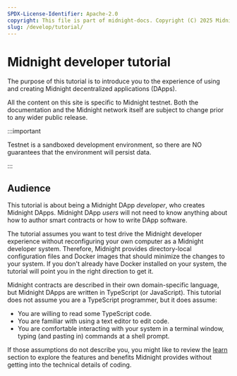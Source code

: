 ```yaml
---
SPDX-License-Identifier: Apache-2.0
copyright: This file is part of midnight-docs. Copyright (C) 2025 Midnight Foundation. Licensed under the Apache License, Version 2.0 (the "License"); You may not use this file except in compliance with the License. You may obtain a copy of the License at http://www.apache.org/licenses/LICENSE-2.0 Unless required by applicable law or agreed to in writing, software distributed under the License is distributed on an "AS IS" BASIS, WITHOUT WARRANTIES OR CONDITIONS OF ANY KIND, either express or implied. See the License for the specific language governing permissions and limitations under the License.
slug: /develop/tutorial/
---
```


# Midnight developer tutorial

The purpose of this tutorial is to introduce you to the experience of
using and creating Midnight decentralized applications (DApps).

All the content on this site is specific to Midnight testnet.  Both the documentation and the Midnight
network itself are subject to change prior to any wider public
release.

:::important

Testnet is a sandboxed development environment, so there are NO guarantees that the environment will persist data.

:::
## Audience

This tutorial is about being a Midnight DApp *developer*, who creates
Midnight DApps.  Midnight DApp *users* will not need to know anything
about how to author smart contracts or how to write DApp software.

The tutorial assumes you want to test drive the Midnight developer
experience without reconfiguring your own computer as a Midnight
developer system.  Therefore, Midnight provides
directory-local configuration files and Docker images that should
minimize the changes to your system.  If you don't already have Docker
installed on your system, the tutorial will point you in the right
direction to get it.

Midnight contracts are described in their own domain-specific
language, but Midnight DApps are written in TypeScript (or
JavaScript).  This tutorial does not assume you are a TypeScript
programmer, but it does assume:

- You are willing to read some TypeScript code.
- You are familiar with using a text editor to edit code.
- You are comfortable interacting with your system in a terminal
  window, typing (and pasting in) commands at a shell prompt.

If those assumptions do not describe you, you might like to review the [learn](../../learn/introduction/what-is-midnight/) section
to explore the features and benefits Midnight provides without getting into the technical details of coding.